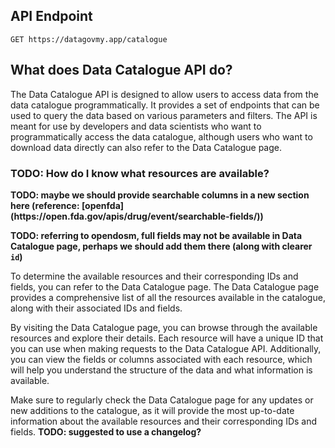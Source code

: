 ## API Endpoint

```http
GET https://datagovmy.app/catalogue
```

## What does Data Catalogue API do?

The Data Catalogue API is designed to allow users to access data from the data catalogue programmatically. It provides a set of endpoints that can be used to query the data based on various parameters and filters. The API is meant for use by developers and data scientists who want to programmatically access the data catalogue, although users who want to download data directly can also refer to the Data Catalogue page.

### TODO: How do I know what resources are available?

<b>
TODO: maybe we should provide searchable columns in a new section here (reference: [openfda](https://open.fda.gov/apis/drug/event/searchable-fields/))

TODO: referring to opendosm, full fields may not be available in Data Catalogue page, perhaps we should add them there (along with clearer `id`)

</b>

To determine the available resources and their corresponding IDs and fields, you can refer to the Data Catalogue page. The Data Catalogue page provides a comprehensive list of all the resources available in the catalogue, along with their associated IDs and fields.

By visiting the Data Catalogue page, you can browse through the available resources and explore their details. Each resource will have a unique ID that you can use when making requests to the Data Catalogue API. Additionally, you can view the fields or columns associated with each resource, which will help you understand the structure of the data and what information is available.

Make sure to regularly check the Data Catalogue page for any updates or new additions to the catalogue, as it will provide the most up-to-date information about the available resources and their corresponding IDs and fields.
**TODO: suggested to use a changelog?**
